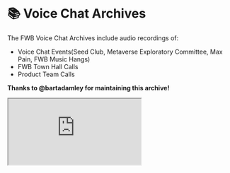 # 📚 Voice Chat Archives

The FWB Voice Chat Archives include audio recordings of:

* Voice Chat Events(Seed Club, Metaverse Exploratory Committee, Max Pain, FWB Music Hangs)
* FWB Town Hall Calls
* Product Team Calls

**Thanks to @bartadamley for maintaining this archive!**

<iframe src="https://docs.google.com/spreadsheets/d/1BmwmZmuWIQuo0MwPNWyS7-QjG7XCQv5yE7UIEQq-ZG4/edit#gid=0" style={{width: '100%', height: '600px', position: 'relative', border: 0}} allowfullscreen=""/>